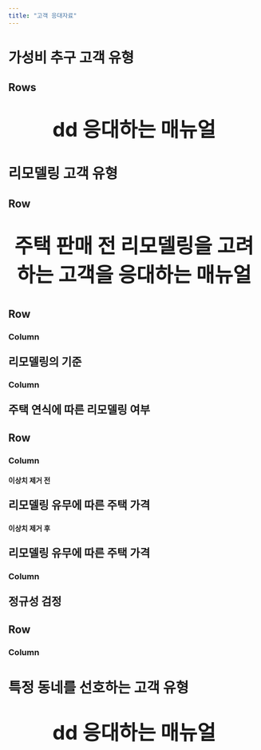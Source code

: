 ```yaml
---
title: "고객 응대자료"
---
```


# 가성비 추구 고객 유형

## Rows

<p style="font-size: 2.5rem; font-weight: bold; text-align: center;">dd 응대하는 매뉴얼</p>



# 리모델링 고객 유형

## Row

<p style="font-size: 2.5rem; font-weight: bold; text-align: center;">주택 판매 전 리모델링을 고려하는 고객을 응대하는 매뉴얼</p>

## Row

### Column

<p style="font-size:22px; font-weight: bold;">리모델링의 기준</p>


### Column

<p style="font-size:22px; font-weight: bold;">주택 연식에 따른 리모델링 여부</p>


## Row

### Column {.tabset}

#### 이상치 제거 전

<p style="font-size:22px; font-weight: bold;">리모델링 유무에 따른 주택 가격</p>


#### 이상치 제거 후

<p style="font-size:22px; font-weight: bold;">리모델링 유무에 따른 주택 가격</p>


### Column

<p style="font-size:22px; font-weight: bold;">정규성 검정</p>


## Row

### Column





# 특정 동네를 선호하는 고객 유형

<p style="font-size: 2.5rem; font-weight: bold; text-align: center;">dd 응대하는 매뉴얼</p>